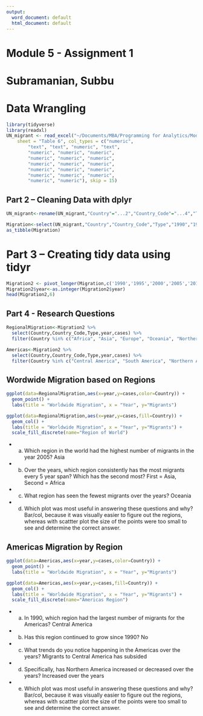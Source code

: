 ```yaml
---
output:
  word_document: default
  html_document: default
---
```



# Module 5 - Assignment 1
# Subramanian, Subbu
# Data Wrangling

```r
library(tidyverse)
library(readxl)
UN_migrant <- read_excel("~/Documents/MBA/Programming for Analytics/Module 5/Assignment 1/Mod5Assignment1/UN_migrant.xlsx", 
    sheet = "Table 6", col_types = c("numeric", 
        "text", "text", "numeric", "text", 
        "numeric", "numeric", "numeric", 
        "numeric", "numeric", "numeric", 
        "numeric", "numeric", "numeric", 
        "numeric", "numeric", "numeric", 
        "numeric", "numeric", "numeric", 
        "numeric", "numeric"), skip = 15)

```

## Part 2 – Cleaning Data with dplyr

```r
UN_migrant<-rename(UN_migrant,"Country"="...2","Country_Code"="...4","Type"="...5","1990"="1990...6","1995"="1995...7","2000"="2000...8","2005"="2005...9","2010"="2010...10","2015"="2015...11")

Migration<-select(UN_migrant,"Country","Country_Code","Type","1990","1995","2000","2005","2010","2015")
as_tibble(Migration)

```

# Part 3 – Creating tidy data using tidyr

```r
Migration2 <- pivot_longer(Migration,c('1990','1995','2000','2005','2010','2015'),names_to="year",values_to="cases")
Migration2$year<-as.integer(Migration2$year)
head(Migration2,6)

```

## Part 4 - Research Questions

```r

RegionalMigration<-Migration2 %>%
  select(Country,Country_Code,Type,year,cases) %>%
  filter(Country %in% c("Africa", "Asia", "Europe", "Oceania", "Northern America", "South America")) 

Americas<-Migration2 %>%
  select(Country,Country_Code,Type,year,cases) %>%
  filter(Country %in% c("Central America", "South America", "Northern America")) 

```

## Wordwide Migration based on Regions

```r

ggplot(data=RegionalMigration,aes(x=year,y=cases,color=Country)) +
  geom_point() +
  labs(title = "Worldwide Migration", x = "Year", y="Migrants")

ggplot(data=RegionalMigration,aes(x=year,y=cases,fill=Country)) +
  geom_col() +
  labs(title = "Worldwide Migration", x = "Year", y="Migrants") +
  scale_fill_discrete(name="Region of World")
```


* a. Which region in the world had the highest number of migrants in the year 2005? Asia
* b. Over the years, which region consistently has the most migrants every 5 year span? Which has the second most? First = Asia, Second = Africa
* c. What region has seen the fewest migrants over the years? Oceania
* d. Which plot was most useful in answering these questions and why? Bar/col, because it was visually easier to figure out the regions, whereas with scattter plot the size of the points were too small to see and determine the correct answer.

## Americas Migration by Region

```r

ggplot(data=Americas,aes(x=year,y=cases,color=Country)) +
  geom_point() +
  labs(title = "Worldwide Migration", x = "Year", y="Migrants")

ggplot(data=Americas,aes(x=year,y=cases,fill=Country)) +
  geom_col() +
  labs(title = "Worldwide Migration", x = "Year", y="Migrants") +
  scale_fill_discrete(name="Americas Region")
```

* a. In 1990, which region had the largest number of migrants for the Americas? Central America
* b. Has this region continued to grow since 1990? No
* c. What trends do you notice happening in the Americas over the years? Migrants to Central America has subsided
* d. Specifically, has Northern America increased or decreased over the years? Increased over the years
* e. Which plot was most useful in answering these questions and why? Bar/col, because it was visually easier to figure out the regions, whereas with scattter plot the size of the points were too small to see and determine the correct answer.



